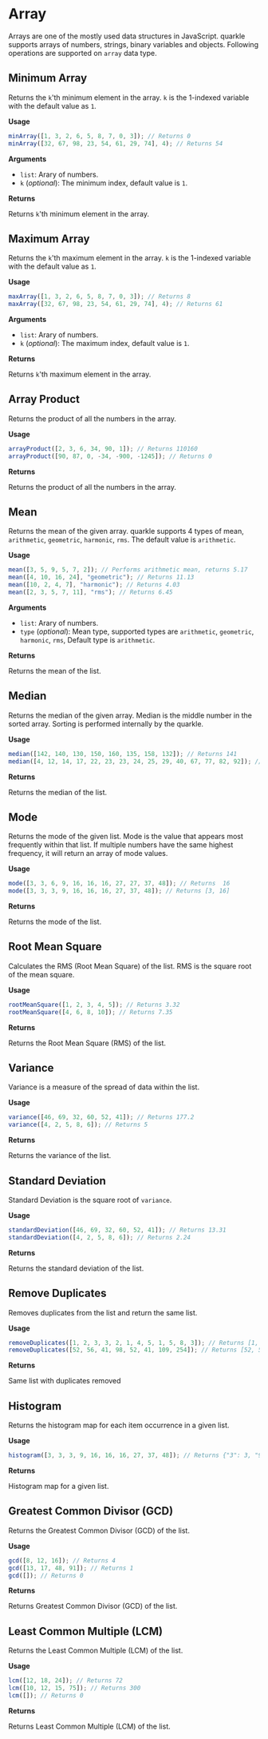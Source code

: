 # Array

Arrays are one of the mostly used data structures in JavaScript. quarkle supports arrays of numbers, strings, binary variables and objects. Following operations are supported on `array` data type.

## Minimum Array

Returns the `k`'th minimum element in the array. `k` is the 1-indexed variable with the default value as `1`.

**Usage**

```js copy
minArray([1, 3, 2, 6, 5, 8, 7, 0, 3]); // Returns 0
minArray([32, 67, 98, 23, 54, 61, 29, 74], 4); // Returns 54
```

**Arguments**

- `list`: Arary of numbers.
- `k` (*optional*): The minimum index, default value is `1`.

**Returns**

Returns `k`'th minimum element in the array.

## Maximum Array

Returns the `k`'th maximum element in the array. `k` is the 1-indexed variable with the default value as `1`.

**Usage**

```js copy
maxArray([1, 3, 2, 6, 5, 8, 7, 0, 3]); // Returns 8
maxArray([32, 67, 98, 23, 54, 61, 29, 74], 4); // Returns 61
```

**Arguments**

- `list`: Arary of numbers.
- `k` (*optional*): The maximum index, default value is `1`.


**Returns**

Returns `k`'th maximum element in the array.

## Array Product

Returns the product of all the numbers in the array.

**Usage**

```js copy
arrayProduct([2, 3, 6, 34, 90, 1]); // Returns 110160
arrayProduct([90, 87, 0, -34, -900, -1245]); // Returns 0
```

**Returns**

Returns the product of all the numbers in the array.

## Mean

Returns the mean of the given array. quarkle supports 4 types of mean, `arithmetic`, `geometric`, `harmonic`, `rms`. The default value is `arithmetic`.

**Usage**

```js copy
mean([3, 5, 9, 5, 7, 2]); // Performs arithmetic mean, returns 5.17
mean([4, 10, 16, 24], "geometric"); // Returns 11.13
mean([10, 2, 4, 7], "harmonic"); // Returns 4.03
mean([2, 3, 5, 7, 11], "rms"); // Returns 6.45
```

**Arguments**

- `list`: Arary of numbers.
- `type` (*optional*): Mean type, supported types are `arithmetic`, `geometric`, `harmonic`, `rms`, Default type is `arithmetic`.

**Returns**

Returns the mean of the list.

## Median

Returns the median of the given array. Median is the middle number in the sorted array. Sorting is performed internally by the quarkle.

**Usage**

```js copy
median([142, 140, 130, 150, 160, 135, 158, 132]); // Returns 141
median([4, 12, 14, 17, 22, 23, 23, 24, 25, 29, 40, 67, 77, 82, 92]); // Returns 24
```

**Returns**

Returns the median of the list.

## Mode

Returns the mode of the given list. Mode is the value that appears most frequently within that list. If multiple numbers have the same highest frequency, it will return an array of mode values.

**Usage**

```js copy
mode([3, 3, 6, 9, 16, 16, 16, 27, 27, 37, 48]); // Returns  16
mode([3, 3, 3, 9, 16, 16, 16, 27, 37, 48]); // Returns [3, 16]
```

**Returns**

Returns the mode of the list.

## Root Mean Square

Calculates the RMS (Root Mean Square) of the list. RMS is the square root of the mean square.

**Usage**

```js copy
rootMeanSquare([1, 2, 3, 4, 5]); // Returns 3.32
rootMeanSquare([4, 6, 8, 10]); // Returns 7.35
```

**Returns**

Returns the Root Mean Square (RMS) of the list.

## Variance

Variance is a measure of the spread of data within the list.

**Usage**

```js copy
variance([46, 69, 32, 60, 52, 41]); // Returns 177.2
variance([4, 2, 5, 8, 6]); // Returns 5
```

**Returns**

Returns the variance of the list.

## Standard Deviation

Standard Deviation is the square root of `variance`.

**Usage**

```js copy
standardDeviation([46, 69, 32, 60, 52, 41]); // Returns 13.31
standardDeviation([4, 2, 5, 8, 6]); // Returns 2.24
```

**Returns**

Returns the standard deviation of the list.

## Remove Duplicates

Removes duplicates from the list and return the same list.

**Usage**

```js copy
removeDuplicates([1, 2, 3, 3, 2, 1, 4, 5, 1, 5, 8, 3]); // Returns [1, 2, 3, 4, 5, 8]
removeDuplicates([52, 56, 41, 98, 52, 41, 109, 254]); // Returns [52, 56, 41, 98, 109, 254]
```

**Returns**

Same list with duplicates removed

## Histogram

Returns the histogram map for each item occurrence in a given list.

**Usage**

```js copy
histogram([3, 3, 3, 9, 16, 16, 16, 27, 37, 48]); // Returns {"3": 3, "9": 1, "16": 3, "27": 1, "37": 1, "48": 1}
```

**Returns**

Histogram map for a given list.

## Greatest Common Divisor (GCD)

Returns the Greatest Common Divisor (GCD) of the list.

**Usage**

```js copy
gcd([8, 12, 16]); // Returns 4
gcd([13, 17, 48, 91]); // Returns 1
gcd([]); // Returns 0
```

**Returns**

Returns Greatest Common Divisor (GCD) of the list.

## Least Common Multiple (LCM)

Returns the Least Common Multiple (LCM) of the list.

**Usage**

```js copy
lcm([12, 18, 24]); // Returns 72
lcm([10, 12, 15, 75]); // Returns 300
lcm([]); // Returns 0
```

**Returns**

Returns Least Common Multiple (LCM) of the list.